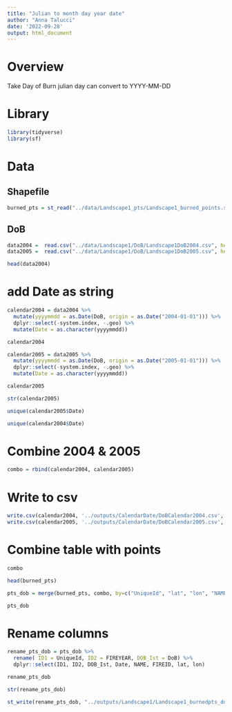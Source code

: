 ```yaml
---
title: "Julian to month day year date"
author: "Anna Talucci"
date: '2022-09-28'
output: html_document
---
```


# Overview
Take Day of Burn julian day can convert to YYYY-MM-DD


# Library
```r
library(tidyverse)
library(sf)

```


# Data
## Shapefile

```r
burned_pts = st_read("../data/Landscape1_pts/Landscape1_burned_points.shp", "Landscape1_burned_points")
```
## DoB
```r
data2004 =  read.csv("../data/Landscape1/DoB/Landscape1DoB2004.csv", header=TRUE, sep = ",", strip.white = TRUE)
data2005 =  read.csv("../data/Landscape1/DoB/Landscape1DoB2005.csv", header=TRUE, sep = ",", strip.white = TRUE)
```

```r
head(data2004)
```

# add Date as string
```r
calendar2004 = data2004 %>% 
  mutate(yyyymmdd = as.Date(DoB, origin = as.Date("2004-01-01"))) %>%
  dplyr::select(-system.index, -.geo) %>%
  mutate(Date = as.character(yyyymmdd))

calendar2004

```

```r
calendar2005 = data2005 %>% 
  mutate(yyyymmdd = as.Date(DoB, origin = as.Date("2005-01-01"))) %>%
  dplyr::select(-system.index, -.geo) %>%
  mutate(Date = as.character(yyyymmdd))

calendar2005

```
```r
str(calendar2005)
```
```r
unique(calendar2005$Date)
```

```r
unique(calendar2004$Date)
```

# Combine 2004 & 2005
```r
combo = rbind(calendar2004, calendar2005)
```
# Write to csv
```r
write.csv(calendar2004, '../outputs/CalendarDate/DoBCalendar2004.csv', row.names = FALSE)
write.csv(calendar2005, '../outputs/CalendarDate/DoBCalendar2005.csv', row.names = FALSE)
```

# Combine table with points

```r
combo
```

```r
head(burned_pts)
```


```r
pts_dob = merge(burned_pts, combo, by=c("UniqueId", "lat", "lon", "NAME", "FIREID", "FIREYEAR"))
```

```r
pts_dob
```

# Rename columns
```r
rename_pts_dob = pts_dob %>% 
  rename( ID1 = UniqueId, ID2 = FIREYEAR, DOB_Ist = DoB) %>%
  dplyr::select(ID1, ID2, DOB_Ist, Date, NAME, FIREID, lat, lon)

rename_pts_dob
```

```r
str(rename_pts_dob)
```

```r
st_write(rename_pts_dob, "../outputs/Landscape1/Landscape1_burnedpts_dob_wgs.shp", driver="ESRI Shapefile")
```